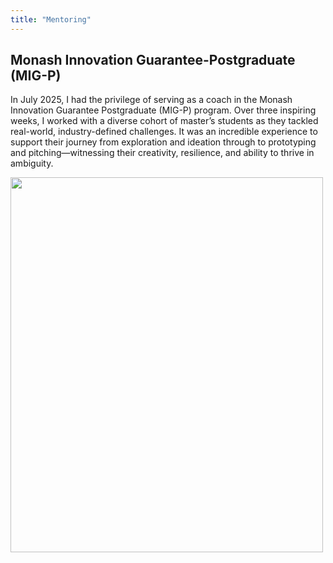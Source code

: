 ```yaml
---
title: "Mentoring"
---
```


## Monash Innovation Guarantee-Postgraduate (MIG-P)

In July 2025, I had the privilege of serving as a coach in the Monash Innovation Guarantee Postgraduate (MIG-P) program. Over three inspiring weeks, I worked with a diverse cohort of master’s students as they tackled real-world, industry-defined challenges. It was an incredible experience to support their journey from exploration and ideation through to prototyping and pitching—witnessing their creativity, resilience, and ability to thrive in ambiguity.

![](figures/mig2025.png){width="500" height="600" fig-align="center"}

